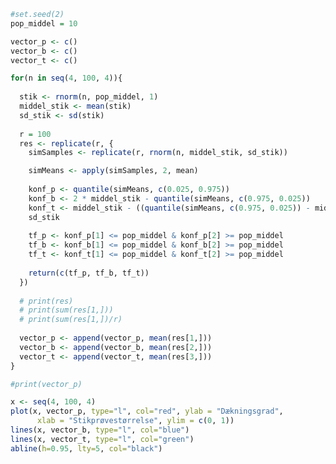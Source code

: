```r
#set.seed(2)
pop_middel = 10

vector_p <- c()
vector_b <- c()
vector_t <- c()

for(n in seq(4, 100, 4)){
  
  stik <- rnorm(n, pop_middel, 1)
  middel_stik <- mean(stik)
  sd_stik <- sd(stik)
  
  r = 100
  res <- replicate(r, {
    simSamples <- replicate(r, rnorm(n, middel_stik, sd_stik))

    simMeans <- apply(simSamples, 2, mean)
  
    konf_p <- quantile(simMeans, c(0.025, 0.975))
    konf_b <- 2 * middel_stik - quantile(simMeans, c(0.975, 0.025))
    konf_t <- middel_stik - ((quantile(simMeans, c(0.975, 0.025)) - middel_stik)/sd(simSamples)) *    
    sd_stik
    
    tf_p <- konf_p[1] <= pop_middel & konf_p[2] >= pop_middel
    tf_b <- konf_b[1] <= pop_middel & konf_b[2] >= pop_middel
    tf_t <- konf_t[1] <= pop_middel & konf_t[2] >= pop_middel
    
    return(c(tf_p, tf_b, tf_t))
  })
  
  # print(res)
  # print(sum(res[1,]))
  # print(sum(res[1,])/r)
  
  vector_p <- append(vector_p, mean(res[1,]))
  vector_b <- append(vector_b, mean(res[2,]))
  vector_t <- append(vector_t, mean(res[3,]))
}

#print(vector_p)
```


```r
x <- seq(4, 100, 4)
plot(x, vector_p, type="l", col="red", ylab = "Dækningsgrad",
      xlab = "Stikprøvestørrelse", ylim = c(0, 1))
lines(x, vector_b, type="l", col="blue")
lines(x, vector_t, type="l", col="green")
abline(h=0.95, lty=5, col="black")
```


